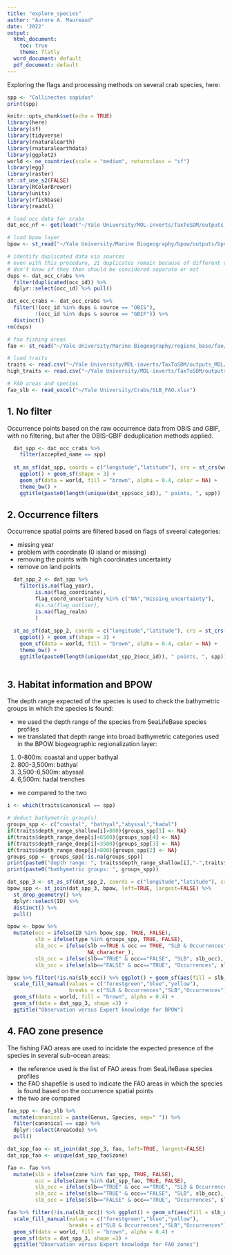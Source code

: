 ```yaml
---
title: "explore_species"
author: "Aurore A. Maureaud"
date: '2022'
output:
  html_document: 
    toc: true
    theme: flatly
  word_document: default
  pdf_document: default
---
```


Exploring the flags and processing methods on several crab species, here:

```r
spp <- "Callinectes sapidus"
print(spp)
```

```r
knitr::opts_chunk$set(echo = TRUE)
library(here)
library(sf)
library(tidyverse)
library(rnaturalearth)
library(rnaturalearthdata)
library(ggplot2)
world <- ne_countries(scale = "medium", returnclass = "sf")
library(egg)
library(raster)
sf::sf_use_s2(FALSE)
library(RColorBrewer)
library(units)
library(rfishbase)
library(readxl)

# load occ data for crabs
dat_occ_nf <- get(load("~/Yale University/MOL-inverts/TaxToSDM/outputs_MOL/crabs/DAT_OCC_CRABS_9JUN2021.RData"))

# load bpow layer
bpow <- st_read("~/Yale University/Marine Biogeography/bpow/outputs/bpow/bpow_p8s5_abyssal_corr.shp")

# identify duplicated data via sources
# even with this procedure, 21 duplicates remain because of different catalog numbers
# don't know if they then should be considered separate or not
dups <- dat_occ_crabs %>% 
  filter(duplicated(occ_id)) %>% 
  dplyr::select(occ_id) %>% pull()

dat_occ_crabs <- dat_occ_crabs %>% 
  filter(!(occ_id %in% dups & source == "OBIS"),
         !(occ_id %in% dups & source == "GBIF")) %>% 
  distinct()
rm(dups)

# fao fishing areas
fao <- st_read("~/Yale University/Marine Biogeography/regions_base/fao/World_Fao_Zones.shp")

# load traits
traits <- read.csv("~/Yale University/MOL-inverts/TaxToSDM/outputs_MOL/crabs/traits/master_traits_22JUL2021.csv")
high_traits <- read.csv("~/Yale University/MOL-inverts/TaxToSDM/outputs_MOL/crabs/traits/high_traits_22JUL2021.csv")

# FAO areas and species
fao_slb <- read_excel("~/Yale University/Crabs/SLB_FAO.xlsx")

```

## 1. No filter

Occurrence points based on the raw occurrence data from OBIS and GBIF, with no filtering, but after the OBIS-GBIF deduplication methods applied.

```r

  dat_spp <- dat_occ_crabs %>% 
    filter(accepted_name == spp)
 
  st_as_sf(dat_spp, coords = c("longitude","latitude"), crs = st_crs(world)) %>% 
    ggplot() + geom_sf(shape = 3) +
    geom_sf(data = world, fill = "brown", alpha = 0.4, color = NA) +
    theme_bw() +
    ggtitle(paste0(length(unique(dat_spp$occ_id)), " points, ", spp))
```

## 2. Occurrence filters

Occurrence spatial points are filtered based on flags of sveeral categories:

- missing year
- problem with coordinate (0 island or missing)
- removing the points with high coordinates uncertainty
- remove on land points

```r

  dat_spp_2 <- dat_spp %>% 
    filter(is.na(flag_year),
         is.na(flag_coordinate),
         flag_coord_uncertainty %in% c("NA","missing_uncertainty"),
         #is.na(flag_outlier),
         is.na(flag_realm)
         )
 
  st_as_sf(dat_spp_2, coords = c("longitude","latitude"), crs = st_crs(world)) %>% 
    ggplot() + geom_sf(shape = 3) +
    geom_sf(data = world, fill = "brown", alpha = 0.4, color = NA) +
    theme_bw() +
    ggtitle(paste0(length(unique(dat_spp_2$occ_id)), " points, ", spp))
  
```

## 3. Habitat information and BPOW

The depth range expected of the species is used to check the bathymetric groups in which the species is found:

- we used the depth range of the species from SeaLifeBase species profiles
- we translated that depth range into broad bathymetric categories used in the BPOW biogeographic regionalization layer:

1. 0-800m: coastal and upper bathyal
2. 800-3,500m: bathyal
3. 3,500-6,500m: abyssal
4. 6,500m: hadal trenches

- we compared to the two

```r
i <- which(traits$canonical == spp)

# deduct bathymetric group(s)
groups_spp <- c("coastal", "bathyal","abyssal","hadal")
if(traits$depth_range_shallow[i]>800){groups_spp[1] <- NA}
if(traits$depth_range_deep[i]<6500){groups_spp[4] <- NA}
if(traits$depth_range_deep[i]<3500){groups_spp[3] <- NA} 
if(traits$depth_range_deep[i]<800){groups_spp[2] <- NA}
groups_spp <- groups_spp[!is.na(groups_spp)]
print(paste0("depth range: ", traits$depth_range_shallow[i],"-",traits$depth_range_deep[i]))
print(paste0("bathymetric groups: ", groups_spp))

```

```r

dat_spp_3 <- st_as_sf(dat_spp_2, coords = c("longitude","latitude"), crs = st_crs(world))
bpow_spp <- st_join(dat_spp_3, bpow, left=TRUE, largest=FALSE) %>% 
  st_drop_geometry() %>% 
  dplyr::select(ID) %>% 
  distinct() %>% 
  pull()

bpow <- bpow %>% 
  mutate(occ = ifelse(ID %in% bpow_spp, TRUE, FALSE),
         slb = ifelse(type %in% groups_spp, TRUE, FALSE),
         slb_occ = ifelse(slb ==TRUE & occ == TRUE, "SLB & Occurrences",
                          NA_character_),
         slb_occ = ifelse(slb=="TRUE" & occ=="FALSE", "SLB", slb_occ),
         slb_occ = ifelse(slb=="FALSE" & occ=="TRUE", "Occurrences", slb_occ))

bpow %>% filter(!is.na(slb_occ)) %>% ggplot() + geom_sf(aes(fill = slb_occ), alpha= 0.4) +
  scale_fill_manual(values = c("forestgreen","blue","yellow"),
                    breaks = c("SLB & Occurrences","SLB","Occurrences")) +
  geom_sf(data = world, fill = "brown", alpha = 0.4) +
  geom_sf(data = dat_spp_3, shape =3) +
  ggtitle("Observation versus Expert knowledge for BPOW")

```

## 4. FAO zone presence

The fishing FAO areas are used to incidate the expected presence of the species in several sub-ocean areas:

- the reference used is the list of FAO areas from SeaLifeBase species profiles
- the FAO shapefile is used to indicate the FAO areas in which the species is found based on the occurrence spatial points
- the two are compared

```r
fao_spp <- fao_slb %>% 
  mutate(canonical = paste(Genus, Species, sep=" ")) %>% 
  filter(canonical == spp) %>% 
  dplyr::select(AreaCode) %>% 
  pull()

dat_spp_fao <- st_join(dat_spp_3, fao, left=TRUE, largest=FALSE)
dat_spp_fao <- unique(dat_spp_fao$zone)

fao <- fao %>% 
  mutate(slb = ifelse(zone %in% fao_spp, TRUE, FALSE),
         occ = ifelse(zone %in% dat_spp_fao, TRUE, FALSE),
         slb_occ = ifelse(slb=="TRUE" & occ =="TRUE", "SLB & Occurrences", NA_character_),
         slb_occ = ifelse(slb=="TRUE" & occ=="FALSE", "SLB", slb_occ),
         slb_occ = ifelse(slb=="FALSE" & occ=="TRUE", "Occurrences", slb_occ))

fao %>% filter(!is.na(slb_occ)) %>% ggplot() + geom_sf(aes(fill = slb_occ), alpha= 0.4) +
  scale_fill_manual(values = c("forestgreen","blue","yellow"),
                    breaks = c("SLB & Occurrences","SLB","Occurrences")) +
  geom_sf(data = world, fill = "brown", alpha = 0.4) +
  geom_sf(data = dat_spp_3, shape =3) +
  ggtitle("Observation versus Expert knowledge for FAO zones")

```




